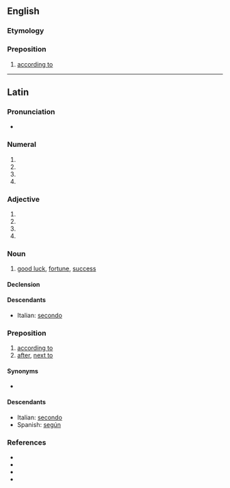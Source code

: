 ==English==

===Etymology===
{{bor|en|la|secundum}}

===Preposition===
{{en-PP}}

# {{lb|en|formal}} [[according to]]

----

==Latin==

===Pronunciation===
* {{la-IPA|secundum}}

===Numeral===
{{la-num-form|secundum}}

# {{inflection of|secundus||acc|m|s|lang=la}}
# {{inflection of|secundus||nom|n|s|lang=la}}
# {{inflection of|secundus||acc|n|s|lang=la}}
# {{inflection of|secundus||voc|n|s|lang=la}}

===Adjective===
{{la-adj-form|secundum}}

# {{inflection of|secundus||acc|m|s|lang=la}}
# {{inflection of|secundus||nom|n|s|lang=la}}
# {{inflection of|secundus||acc|n|s|lang=la}}
# {{inflection of|secundus||voc|n|s|lang=la}}

===Noun===
{{la-noun|secundum<2>}}

# [[good luck]], [[fortune]], [[success]]

====Declension====
{{la-ndecl|secundum<2>}}

====Descendants====
* Italian: [[secondo]]

===Preposition===
{{la-prep|accusative}}

# [[according to]]
# [[after]], [[next to]]

====Synonyms====
* {{sense|according to, in accordance with}} {{l|la|ūsque ad}} {{qualifier|Medieval}}

====Descendants====
* Italian: [[secondo]]
* Spanish: [[según]]

===References===
* {{R:L&S}}
* {{R:Elementary Lewis}}
* {{R:Gaffiot}}
* {{R:M&A}}